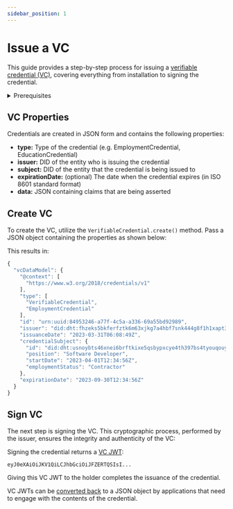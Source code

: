 ```yaml
---
sidebar_position: 1
---
```




# Issue a VC

This guide provides a step-by-step process for issuing a [verifiable credential (VC)](/docs/web5/learn/verifiable-credentials), covering everything from installation to signing the credential.

<details>
<summary>Prerequisites</summary>

**Install Package**

```bash
npm i @web5/credentials
```

**Import Class**

```js
import { VerifiableCredential } from "@web5/credentials";
```

**Obtain DIDs**

VCs are issued to and from subjects of [Decentralized Identifiers (DID)](/docs/web5/learn/decentralized-identifiers).
* If you don't already one, you can [create a DID](/docs/web5/build/decentralized-identifiers/how-to-create-did#create-a-did-manually).
* Also, you'll need the DID of the entity you'll like to issue the VC to.

</details>

## VC Properties

Credentials are created in JSON form and contains the following properties:

* **type:** Type of the credential (e.g. EmploymentCredential, EducationCredential)
* **issuer:** DID of the entity who is issuing the credential
* **subject:** DID of the entity that the credential is being issued to
* **expirationDate:** (optional) The date when the credential expires (in ISO 8601 standard format)
* **data:** JSON containing claims that are being asserted


## Create VC

To create the VC, utilize the `VerifiableCredential.create()` method. Pass a JSON object containing the properties as shown below:

<CodeSnippet functionName="createEducationCredential" />


This results in:

```js
{
  "vcDataModel": {
    "@context": [
      "https://www.w3.org/2018/credentials/v1"
    ],
    "type": [
      "VerifiableCredential",
      "EmploymentCredential"
    ],
    "id": "urn:uuid:84953246-a77f-4c5a-a336-69a55bd92989",
    "issuer": "did:dht:fhzeks5bkferfztk6m63xjkg7a4hbf7snk444g8f1h1xapt391ty",
    "issuanceDate": "2023-03-31T06:08:49Z",
    "credentialSubject": {
      "id": "did:dht:usnoybts46xnei6brftkixe5qsbypxcye4th397bs4tyouqouyho",
      "position": "Software Developer",
      "startDate": "2023-04-01T12:34:56Z",
      "employmentStatus": "Contractor"
    },
    "expirationDate": "2023-09-30T12:34:56Z"
  }
}
```

## Sign VC

The next step is signing the VC. This cryptographic process, performed by the issuer, ensures the integrity and authenticity of the VC:

<CodeSnippet functionName="signCredential" />

Signing the credential returns a [VC JWT](/docs/web5/build/verifiable-credentials/jwt-to-vc#what-is-a-jwt):

```
eyJ0eXAiOiJKV1QiLCJhbGciOiJFZERTQSIsI...
```

Giving this VC JWT to the holder completes the issuance of the credential.

VC JWTs can be [converted back](/docs/web5/build/verifiable-credentials/jwt-to-vc#decoding-jwt) to a JSON object by applications that need to engage with the contents of the credential.
